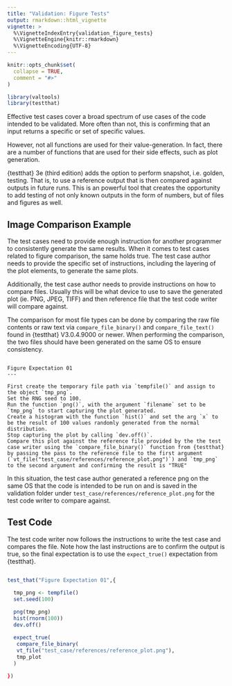 ```yaml
---
title: "Validation: Figure Tests"
output: rmarkdown::html_vignette
vignette: >
  %\VignetteIndexEntry{validation_figure_tests}
  %\VignetteEngine{knitr::rmarkdown}
  %\VignetteEncoding{UTF-8}
---
```


```r
knitr::opts_chunk$set(
  collapse = TRUE,
  comment = "#>"
)
```

```r
library(valtools)
library(testthat)
```

Effective test cases cover a broad spectrum of use cases of the code intended to be validated. 
More often than not, this is confirming that an input returns a specific or set of specific values.

However, not all functions are used for their value-generation.
In fact, there are a number of functions that are used for their side effects, such as plot generation. 

{testthat} 3e (third edition) adds the option to perform snapshot, i.e. golden, testing. 
That is, to use a reference output that is then compared against outputs in future runs. 
This is an powerful tool that creates the opportunity to add testing of not only known outputs in the form of numbers, but of files and figures as well.

## Image Comparison Example

The test cases need to provide enough instruction for another programmer to consistently generate the same results. When it comes to test cases related to figure comparison, the same holds true. The test case author needs to provide the specific set of instructions, including the layering of the plot elements, to generate the same plots.

Additionally, the test case author needs to provide instructions on how to compare files. Usually this will be what device to use to save the generated plot (ie. PNG, JPEG, TIFF) and then reference file that the test code writer will compare against.

The comparison for most file types can be done by comparing the raw file contents or raw text via `compare_file_binary()` and `compare_file_text()` found in {testthat} V3.0.4.9000 or newer.
When performing the comparison, the two files should have been generated on the same OS to ensure consistency.

```

Figure Expectation 01
---

First create the temporary file path via `tempfile()` and assign to the object `tmp_png`.
Set the RNG seed to 100.
Run the function `png()`, with the argument `filename` set to be `tmp_png` to start capturing the plot generated.
Create a histogram with the function `hist()` and set the arg `x` to be the result of 100 values randomly generated from the normal distribution.
Stop capturing the plot by calling `dev.off()`.
Compare this plot against the reference file provided by the the test case writer using the `compare_file_binary()` function from {testthat} by passing the pass to the reference file to the first argument (`vt_file("test_case/references/reference_plot.png")`) and `tmp_png` to the second argument and confirming the result is "TRUE"
```

In this situation, the test case author generated
a reference png on the same OS that the code is intended to be run on and is saved in the validation folder under `test_case/references/reference_plot.png` for the test code writer to compare against. 

## Test Code

The test code writer now follows the instructions to write the test case and compares the file. Note how the last instructions are to confirm the output is true, so the final expectation is to use the `expect_true()` expectation from {testthat}.

```r

test_that("Figure Expectation 01",{

  tmp_png <- tempfile()
  set.seed(100)
  
  png(tmp_png)
  hist(rnorm(100))
  dev.off()

  expect_true(
   compare_file_binary(
   vt_file("test_case/references/reference_plot.png"),
   tmp_plot
  )
  
})

```







